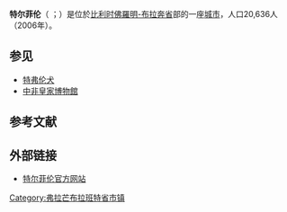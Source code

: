 {{Infobox Belgium Municipality
|name=特爾菲倫
|picture=Royalmuseumforcentralafrica2004.jpg
|picture-width=260px
|picture-legend=特爾菲倫的[[中非皇家博物館|中非皇家博物館]].
|map=TervurenLocatie.png
|map-legend= 特爾菲倫在法蘭德斯的位置
|arms=Coat of arms of Tervuren.png
|flag=Vlag Tervuren.svg
|arrondissement=[[魯汶區|魯汶區]]
|nis=24104
|pyramid-date=01/01/2006
|0-19=26.10
|20-64=57.00
|65=16.90
|foreigners=23.60
|foreigners-date=01/07/2005
|mayor = Jan Spooren [[N-VA|N-VA]]
|majority = [[N-VA|N-VA]], [[CD&V|CD&V]], [[Groen+|Groen+]]
|postal-codes=3080
|telephone-area=02
|web=[http://www.tervuren.be/ www.tervuren.be]
|lat_deg=50
|lat_min=49
|lon_deg=04
|lon_min=30
}}

'''特尔菲伦'''（{{lang-nl|Tervuren}} {{IPA-nl|t̪ərˈvyːrə(n̪)}}；{{lang-fr|Tervueren}}）是位於[[比利时|比利时]][[佛羅明-布拉奔省|佛羅明-布拉奔省]]部的一座[[城市|城市]]，人口20,636人（2006年）。

== 参见 ==
* [[特弗伦犬|特弗伦犬]]
* [[中非皇家博物館|中非皇家博物館]]

==参考文献==
{{reflist}}
== 外部链接 ==
* [http://www.tervuren.be/ 特尔菲伦官方网站] {{Wayback|url=http://www.tervuren.be/ |date=20210309195317 }}

{{佛罗明-布拉奔省市区}}
{{Authority control}}
{{Belgium-geo-stub}}
{{DEFAULTSORT:Tervuren}}

[[Category:弗拉芒布拉班特省市镇|Category:弗拉芒布拉班特省市镇]]